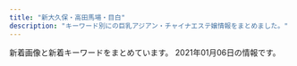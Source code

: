 ```yaml
---
title: "新大久保・高田馬場・目白"
description: "キーワード別にの巨乳アジアン・チャイナエステ嬢情報をまとめました。"
---
```


新着画像と新着キーワードをまとめています。
2021年01月06日の情報です。

<DmmAffiliateIns />
<KeywordTable
  shops={
    [
    {
        "name": "\u7652\u3057\u306e\u51fa\u4f1a\u3044",
        "img_links": [
            "http://p-aroma.work/images/news.jpg",
            "http://p-aroma.work/images/s1.png",
            "http://p-aroma.work/img/mayu1.png",
            "http://p-aroma.work/images/int2.png",
            "http://p-aroma.work/images/6.jpg",
            "http://p-aroma.work/images/interior_t.png",
            "http://p-aroma.work/staff/kasumi.jpg",
            "http://p-aroma.work/images/sys.png",
            "http://p-aroma.work/staff/mirai.jpg",
            "http://p-aroma.work/images/staff_t.png",
            "http://p-aroma.work/img/rina1.png",
            "http://p-aroma.work/staff/mayu.jpg",
            "http://p-aroma.work/images/mobile.jpg",
            "http://p-aroma.work/images/head.jpg",
            "http://p-aroma.work/images/s2.jpg",
            "http://p-aroma.work/staff/ayaka.jpg",
            "http://p-aroma.work/staff/rina.jpg",
            "http://p-aroma.work/img/ayaka1.png",
            "http://p-aroma.work/images/1.jpg",
            "http://p-aroma.work/images/3.jpg",
            "http://p-aroma.work/images/4.jpg",
            "http://p-aroma.work/img/mirai1.png",
            "http://p-aroma.work/images/int1.png",
            "http://p-aroma.work/images/tel.jpg",
            "http://p-aroma.work/images/s1.jpg",
            "http://p-aroma.work/img/kasumi1.png",
            "http://p-aroma.work/images/2.jpg"
        ],
        "station": "JR\u5927\u4e45\u4fdd\u99c5\u5317\u53e3",
        "keywords": {},
        "url": "http://p-aroma.work/"
    },
    {
        "name": "RAN\uff5e\u30e9\u30f3\uff5e",
        "keywords": {},
        "img_links": [
            "http://esthe.top/images/staff_images/staff_07b.jpg",
            "http://esthe.top/images/demo/slider/tooltips/slide2.png",
            "http://esthe.top/images/staff_images/staff_07a.jpg",
            "http://esthe.top/images/acs_ima/access-03.jpg",
            "http://esthe.top/images/room_images/gallery-04.jpg",
            "http://esthe.top/images/acs_ima/access-01.jpg",
            "http://esthe.top/images/an_1_04.jpg",
            "http://esthe.top/images/staff_images/staff_09b.jpg",
            "http://esthe.top/images/an_1_07.jpg",
            "http://esthe.top/images/an_2_06.jpg",
            "http://esthe.top/images/demo/slider/images/slide4.png",
            "http://esthe.top/images/room_images/gallery-06.jpg",
            "http://esthe.top/images/acs_ima/access-02.jpg",
            "http://esthe.top/images/QRcode.jpg",
            "http://esthe.top/images/an_1_02.jpg",
            "http://esthe.top/images/an_2_03.jpg",
            "http://esthe.top/images/an_2_04.jpg",
            "http://esthe.top/images/demo/slider/images/slide2.png",
            "http://esthe.top/images/an_2_02.jpg",
            "http://esthe.top/images/demo/slider/images/slide5.png",
            "http://esthe.top/images/room_images/gallery-01.jpg",
            "http://esthe.top/images/room_images/gallery-03.jpg",
            "http://esthe.top/images/staff_images/staff_010b.jpg",
            "http://esthe.top/images/staff_images/staff_09a.jpg",
            "http://esthe.top/images/staff_images/staff_01a.jpg",
            "http://esthe.top/images/room_images/gallery-05.jpg",
            "http://esthe.top/images/staff_images/staff_010a.jpg",
            "http://esthe.top/images/an_2_05.jpg",
            "http://esthe.top/images/an_2_07.jpg",
            "http://esthe.top/images/room_images/index-02.jpg",
            "http://esthe.top/images/an_1_06.jpg",
            "http://esthe.top/images/Bottom_01.jpg",
            "http://esthe.top/images/an_1_05.jpg",
            "http://esthe.top/images/staff_images/staff_01b.jpg",
            "http://esthe.top/images/room_images/index-01.jpg",
            "http://esthe.top/images/demo/slider/tooltips/slide1.png",
            "http://esthe.top/images/staff_images/staff_04b.jpg",
            "http://esthe.top/images/Bottom_02.jpg",
            "http://esthe.top/images/demo/slider/images/slide3.png",
            "http://esthe.top/images/room_images/gallery-02.jpg",
            "http://esthe.top/images/demo/slider/images/slide1.png",
            "http://esthe.top/images/an_1_03.jpg",
            "http://esthe.top/images/acs_ima/access-04.jpg",
            "http://esthe.top/images/staff_images/staff_04a.jpg",
            "http://esthe.top/images/demo/slider/tooltips/slide5.png",
            "http://esthe.top/images/demo/slider/tooltips/slide3.png",
            "http://esthe.top/images/demo/slider/tooltips/slide4.png"
        ],
        "url": "http://esthe.top/",
        "station": "JR\u9ad8\u7530\u99ac\u5834\u99c5\u6771\u53e3"
    },
    {
        "station": "JR\u65b0\u5927\u4e45\u4fdd\u99c5",
        "name": "\u7f8e\u82b1\u9999",
        "img_links": [
            "https://relax501.webnode.jp/_files/200000080-8e8bb8e8bd/200/yuki-8.jpg",
            "https://relax501.webnode.jp/_files/200000063-6c3f06c3f2/200/top-34.jpg",
            "https://relax501.webnode.jp/_files/200000081-8d1f18d1f3/yuu.jpg",
            "https://relax501.webnode.jp/_files/200000019-1f1a31f1a5/200/33.jpg",
            "https://relax501.webnode.jp/_files/200000068-1dc6f1dc72/r2.jpg",
            "https://relax501.webnode.jp/_files/200000088-2c2d72c2da/200/rogo.jpg",
            "https://relax501.webnode.jp/_files/200000078-d0097d0099/madoka-0.jpg",
            "https://relax501.webnode.jp/_files/200000078-d0097d0099/200/madoka-0.jpg",
            "https://relax501.webnode.jp/_files/200000067-9be369be38/r1.jpg",
            "https://relax501.webnode.jp/_files/200000068-1dc6f1dc72/200/r2.jpg",
            "https://relax501.webnode.jp/_files/200000065-1b9391b93c/200/2_22.jpg",
            "https://relax501.webnode.jp/_files/200000067-9be369be38/200/r1.jpg",
            "https://relax501.webnode.jp/_files/200000080-8e8bb8e8bd/yuki-8.jpg",
            "https://relax501.webnode.jp/_files/200000077-64e7364e77/200/anna-2.jpg",
            "https://relax501.webnode.jp/_files/200000081-8d1f18d1f3/200/yuu.jpg",
            "https://relax501.webnode.jp/_files/200000063-6c3f06c3f2/top-34.jpg",
            "https://relax501.webnode.jp/_files/200000065-1b9391b93c/2_22.jpg",
            "https://relax501.webnode.jp/_files/200000077-64e7364e77/anna-2.jpg"
        ],
        "url": "https://relax501.webnode.jp/",
        "keywords": {}
    },
    {
        "url": "http://www.china-es.info/",
        "keywords": {},
        "img_links": [
            "http://www.china-es.info/images/int2.jpg",
            "http://www.china-es.info/images/menu/top.jpg",
            "http://www.china-es.info/images/head.jpg",
            "http://www.china-es.info/images/int3.jpg",
            "http://www.china-es.info/img/ringo1.jpg",
            "http://www.china-es.info/images/sys1.jpg",
            "http://www.china-es.info/images/sys2.jpg",
            "http://www.china-es.info/img/hibiki1.jpg",
            "http://www.china-es.info/images/menu/interior.jpg",
            "http://www.china-es.info/images/news.jpg",
            "http://www.china-es.info/images/sys3.jpg",
            "http://www.china-es.info/images/int4.jpg",
            "http://www.china-es.info/img/nana1.jpg",
            "http://www.china-es.info/images/interior_t.jpg",
            "http://www.china-es.info/images/int1.jpg",
            "http://www.china-es.info/images/menu/staff.jpg",
            "http://www.china-es.info/images/top.jpg",
            "http://www.china-es.info/images/rec2.jpg",
            "http://www.china-es.info/images/staff_t.jpg",
            "http://www.china-es.info/images/rec1.jpg",
            "http://www.china-es.info/images/mobile.jpg",
            "http://www.china-es.info/img/nana2.jpg"
        ],
        "station": "JR\u9ad8\u7530\u99ac\u5834\u99c5\u65e9\u7a32\u7530\u53e3",
        "name": "Honey At Home \u30cf\u30cb\u30fc\u30a2\u30c3\u30c8\u30db\u30fc\u30e0"
    },
    {
        "keywords": {},
        "img_links": [
            "http://www.kity.work/images/s1.png",
            "http://www.kity.work/images/2.jpg",
            "http://www.kity.work/images/staff_t.jpg",
            "http://www.kity.work/img/yuka2.jpg",
            "http://www.kity.work/img/yuka1.jpg",
            "http://www.kity.work/staff/sara.jpg",
            "http://www.kity.work/images/4.jpg",
            "http://www.kity.work/images/news.jpg",
            "http://www.kity.work/img/minami1.jpg",
            "http://www.kity.work/images/tg.jpg",
            "http://www.kity.work/img/aoi1.jpg",
            "http://www.kity.work/images/interior_t.jpg",
            "http://www.kity.work/images/head.jpg",
            "http://www.kity.work/images/5.jpg",
            "http://www.kity.work/staff/minami.jpg",
            "http://www.kity.work/img/an1.jpg",
            "http://www.kity.work/images/s1.jpg",
            "http://www.kity.work/images/3.jpg",
            "http://www.kity.work/images/ac2.jpg",
            "http://www.kity.work/staff/aoi.jpg",
            "http://www.kity.work/images/1.jpg",
            "http://www.kity.work/img/sara1.jpg",
            "http://www.kity.work/staff/an.jpg",
            "http://www.kity.work/img/an2.jpg",
            "http://www.kity.work/images/int2.jpg",
            "http://www.kity.work/staff/yuka.jpg",
            "http://www.kity.work/images/up.jpg",
            "http://www.kity.work/images/s2.jpg",
            "http://www.kity.work/images/tel.jpg",
            "http://www.kity.work/img/minami2.jpg",
            "http://www.kity.work/images/int1.jpg",
            "http://www.kity.work/img/aoi2.jpg",
            "http://www.kity.work/img/sara2.jpg",
            "http://www.kity.work/images/sys.jpg"
        ],
        "url": "http://www.kity.work/",
        "station": "JR\u9ad8\u7530\u99ac\u5834\u99c5\u65e9\u7a32\u7530\u53e3",
        "name": "\u98a8\u96c5\u5802 \uff5e\u3075\u3046\u304c\u3069\u3046\uff5e"
    },
    {
        "img_links": [
            "http://familiar.ests.jp/images/s_staff.png",
            "http://familiar.ests.jp/images/s_link.png",
            "http://familiar.ests.jp/images/news.png",
            "http://familiar.ests.jp/images/mobile.jpg",
            "http://familiar.ests.jp/photos/sites/33/2019/09/2019092718554568.jpg",
            "http://familiar.ests.jp/images/staff_bj4s.png",
            "http://familiar.ests.jp/images/staff_bj1s.png",
            "http://familiar.ests.jp/images/info.png",
            "http://familiar.ests.jp/images/bian.jpg",
            "http://familiar.ests.jp/images/service.jpg",
            "http://familiar.ests.jp/images/nei_bj1.png",
            "http://familiar.ests.jp/images/acc.png",
            "http://familiar.ests.jp/photos/sites/33/2019/07/2019073009094778.jpg",
            "http://familiar.ests.jp/images/s_service.png",
            "http://familiar.ests.jp/photos/sites/33/2020/10/2020101409554799.jpg",
            "http://familiar.ests.jp/photos/sites/33/2019/09/2019092318545965.jpg",
            "http://familiar.ests.jp/photos/sites/33/2020/10/2020101901153954.jpg",
            "http://familiar.ests.jp/images/top.jpg",
            "http://familiar.ests.jp/photos/sites/33/2019/09/2019092718570723.jpg"
        ],
        "url": "http://familiar.ests.jp/",
        "station": "JR\u9ad8\u7530\u99ac\u5834\u99c5\u65e9\u7a32\u7530\u53e3",
        "keywords": {
            "C": 18,
            "83": 3,
            "86": 3
        },
        "name": "\u99ac\u5834one"
    },
    {
        "station": "JR\u5927\u4e45\u4fdd\u99c5\u5317\u53e3",
        "keywords": {
            "D": 30,
            "86": 12,
            "87": 6,
            "85": 12
        },
        "name": "\u30ab\u30d5\u30a7\u306e\u5bb6",
        "img_links": [
            "http://gogonoheya.ies.fun/images/room4.jpg",
            "http://gogonoheya.ies.fun/photos/sites/66/2020/09/2020091615070327.jpg",
            "http://gogonoheya.ies.fun/images/room2.jpg",
            "http://gogonoheya.ies.fun/images/end.png",
            "http://gogonoheya.ies.fun/images/top.jpg",
            "http://gogonoheya.ies.fun/photos/sites/66/2020/07/2020072317323579.jpg",
            "http://gogonoheya.ies.fun/images/mobile.jpg",
            "http://gogonoheya.ies.fun/images/room1.jpg",
            "http://gogonoheya.ies.fun/photos/sites/66/2020/12/2020121410194024.jpg",
            "http://gogonoheya.ies.fun/images/staff.jpg",
            "http://gogonoheya.ies.fun/photos/sites/66/2020/08/2020080313461364.jpg",
            "http://gogonoheya.ies.fun/images/link.jpg",
            "http://gogonoheya.ies.fun/images/room3.jpg",
            "http://gogonoheya.ies.fun/photos/sites/66/2020/12/2020121514115288.jpg",
            "http://gogonoheya.ies.fun/photos/sites/66/2020/07/2020072317322797.jpg"
        ],
        "url": "http://gogonoheya.ies.fun/"
    },
    {
        "url": "https://angel.abnavi.info/",
        "keywords": {
            "C": 14,
            "D": 5,
            "87": 1,
            "86": 4,
            "85": 1
        },
        "name": "Angel",
        "img_links": [
            "https://angel.abnavi.info/images/nbj3.jpg",
            "https://angel.abnavi.info/photos/sites/7/2020/10/2020101305350920.jpg",
            "https://angel.abnavi.info/images/news_bj3.jpg",
            "https://angel.abnavi.info/photos/sites/7/2020/11/2020110606371089.jpg",
            "https://angel.abnavi.info/photos/sites/7/2020/09/2020092301333424.jpg",
            "https://angel.abnavi.info/photos/sites/7/2020/07/2020073006120917.jpg",
            "https://angel.abnavi.info/images/room2.jpg",
            "https://angel.abnavi.info/images/room3.jpg",
            "https://angel.abnavi.info/images/room4.jpg",
            "https://angel.abnavi.info/photos/sites/7/2020/07/2020073005202048.jpg",
            "https://angel.abnavi.info/photos/sites/7/2020/07/2020073005201940.jpg",
            "https://angel.abnavi.info/images/s_news.png",
            "https://angel.abnavi.info/images/top.jpg",
            "https://angel.abnavi.info/images/nbj1.jpg",
            "https://angel.abnavi.info/images/s_staff.jpg",
            "https://angel.abnavi.info/images/room1.jpg",
            "https://angel.abnavi.info/images/end.png"
        ],
        "station": "JR\u9ad8\u7530\u99ac\u5834\u99c5"
    },
    {
        "img_links": [
            "http://www.enchuen.com/images/h2_contact.png",
            "http://www.enchuen.com/images/interior01.jpg",
            "http://www.enchuen.com/images/top_slider4.jpg",
            "http://www.enchuen.com/images/h2_alliancegide2.png",
            "http://www.enchuen.com/images/img_slider02.png",
            "http://www.enchuen.com/images/img_slider03.png",
            "http://www.enchuen.com/images/tel_header.png",
            "http://www.enchuen.com/images/interior03.jpg",
            "http://www.enchuen.com/images/pickmessage01.png",
            "http://www.enchuen.com/images/h2_information.png",
            "http://www.enchuen.com/images/pagetop.png",
            "http://www.enchuen.com/images/btn_gnavi06_no.png",
            "http://www.enchuen.com/images/img_service06.png",
            "http://www.enchuen.com/images/mess_footer.png",
            "http://www.enchuen.com/images/therapist_yona.jpg",
            "http://www.enchuen.com/images/tw_footer.png",
            "http://www.enchuen.com/images/a_qa.png",
            "http://www.enchuen.com/images/img_comimgsoon.jpg",
            "http://www.enchuen.com/images/h2_link01.png",
            "http://www.enchuen.com/images/top_slider5.jpg",
            "http://www.enchuen.com/images/therapist_kaori_s.jpg",
            "http://www.enchuen.com/images/h2_twitter.png",
            "http://www.enchuen.com/images/q_qa.png",
            "http://www.enchuen.com/images/ban-tel.png",
            "http://www.enchuen.com/images/h2_instagam.png",
            "http://www.enchuen.com/images/therapist_noa.jpg",
            "http://www.enchuen.com/images/btn_gnavi05_no.png",
            "http://www.enchuen.com/images/h2_alltherapist.png",
            "http://www.enchuen.com/images/btn_gnavi02_no.png",
            "http://www.enchuen.com/images/img_service03.png",
            "http://www.enchuen.com/images/img_service01.png",
            "http://www.enchuen.com/images/h2_linkban.png",
            "http://www.enchuen.com/images/top_slider3.jpg",
            "http://www.enchuen.com/images/img_service05.png",
            "http://www.enchuen.com/images/tw_header.png",
            "http://www.enchuen.com/images/top_slider1.jpg",
            "http://www.enchuen.com/images/interior02.jpg",
            "http://www.enchuen.com/images/interior03_s.jpg",
            "http://www.enchuen.com/images/h2_qa.png",
            "http://www.enchuen.com/images/interior02_s.jpg",
            "http://www.enchuen.com/images/h2_alliancegide.png",
            "http://www.enchuen.com/images/img_service04.png",
            "http://www.enchuen.com/images/img_aromaoil.png",
            "http://www.enchuen.com/images/mail_header.png",
            "http://www.enchuen.com/images/img_service02.png",
            "http://www.enchuen.com/images/interior04.jpg",
            "http://www.enchuen.com/images/therapist_yona_s.jpg",
            "http://www.enchuen.com/images/interior04_s.jpg",
            "http://www.enchuen.com/images/ins_header.png",
            "http://www.enchuen.com/images/therapist_kaori.jpg",
            "http://www.enchuen.com/images/top_slider2.jpg",
            "http://www.enchuen.com/images/btn_gnavi01_no.png",
            "http://www.enchuen.com/images/therapist_noa_s.jpg",
            "http://www.enchuen.com/images/ins_footer.png",
            "http://www.enchuen.com/images/img_service07.png",
            "http://www.enchuen.com/images/btn_gnavi03_no.png",
            "http://www.enchuen.com/images/icon_eng.png",
            "http://www.enchuen.com/images/icon_chi.png",
            "http://www.enchuen.com/images/interior01_s.jpg",
            "http://www.enchuen.com/images/btn_gnavi04_no.png",
            "http://www.enchuen.com/images/top_slider6.jpg",
            "http://www.enchuen.com/images/img_slider01.png",
            "http://www.enchuen.com/images/h2_servicecontents.png"
        ],
        "station": "JR\u65b0\u5927\u4e45\u4fdd\u99c5",
        "keywords": {
            "C": 4
        },
        "name": "\u7e01\u4e2d\u7e01\uff5e\u3048\u3093\u3061\u3085\u3046\u3048\u3093\uff5e",
        "url": "http://www.enchuen.com/"
    },
    {
        "station": "JR\u5927\u4e45\u4fdd\u99c5\u5317\u53e3",
        "img_links": [
            "http://aes-salon.com/scdl/staff/10441mb.jpg",
            "http://aes-salon.com/scdl/staff/10351.jpg",
            "http://aes-salon.com/scdl/staff/10412.jpg",
            "http://aes-salon.com/scdl/staff/10641.jpg",
            "http://aes-salon.com/img/access/road4.jpg",
            "http://aes-salon.com/scdl/staff/10092.jpg",
            "http://aes-salon.com/scdl/staff/10121.jpg",
            "http://aes-salon.com/scdl/staff/10501mb.jpg",
            "http://aes-salon.com/scdl/staff/10591mb.jpg",
            "http://aes-salon.com/scdl/staff/10592.jpg",
            "http://aes-salon.com/scdl/staff/10091mb.jpg",
            "http://aes-salon.com/scdl/staff/10441.jpg",
            "http://aes-salon.com/scdl/staff/10501.jpg",
            "http://aes-salon.com/scdl/staff/10471mb.jpg",
            "http://aes-salon.com/scdl/staff/10631mb.jpg",
            "http://aes-salon.com/scdl/staff/10091.jpg",
            "http://aes-salon.com/scdl/staff/10661.jpg",
            "http://aes-salon.com/scdl/staff/10081.jpg",
            "http://aes-salon.com/img/system/campaign.jpg",
            "http://aes-salon.com/scdl/staff/10571.jpg",
            "http://aes-salon.com/img/access/roaddm.png",
            "http://aes-salon.com/scdl/staff/10122.jpg",
            "http://aes-salon.com/pic/top1.jpg",
            "http://aes-salon.com/scdl/staff/10651.jpg",
            "http://aes-salon.com/img/access/road1.jpg",
            "http://aes-salon.com/scdl/staff/10602.jpg",
            "http://aes-salon.com/scdl/staff/10591.jpg",
            "http://aes-salon.com/scdl/staff/10571mb.jpg",
            "http://aes-salon.com/scdl/staff/10461.jpg",
            "http://aes-salon.com/scdl/staff/10601.jpg",
            "http://aes-salon.com/scdl/staff/10081mb.jpg",
            "http://aes-salon.com/scdl/staff/10462.jpg",
            "http://aes-salon.com/i/files/homeimg.jpg",
            "http://aes-salon.com/scdl/staff/10671.jpg",
            "http://aes-salon.com/img/ttl_mobile.jpg",
            "http://aes-salon.com/img/ttl_attbnr.jpg",
            "http://aes-salon.com/img/access/road3.jpg",
            "http://aes-salon.com/scdl/staff/10351mb.jpg",
            "http://aes-salon.com/scdl/staff/10651mb.jpg",
            "http://aes-salon.com/img/access/road2.jpg",
            "http://aes-salon.com/scdl/staff/10562.jpg",
            "http://aes-salon.com/scdl/staff/10291.jpg",
            "http://aes-salon.com/scdl/staff/10641mb.jpg",
            "http://aes-salon.com/scdl/staff/10561.jpg",
            "http://aes-salon.com/scdl/staff/10661mb.jpg",
            "http://aes-salon.com/pic/top2.jpg",
            "http://aes-salon.com/scdl/staff/10252.jpg",
            "http://aes-salon.com/scdl/staff/10461mb.jpg",
            "http://aes-salon.com/scdl/staff/10292.jpg",
            "http://aes-salon.com/scdl/staff/10502.jpg",
            "http://aes-salon.com/scdl/staff/10472.jpg",
            "http://aes-salon.com/scdl/staff/10631.jpg",
            "http://aes-salon.com/img/ttl_staff.png",
            "http://aes-salon.com/scdl/staff/10341.jpg",
            "http://aes-salon.com/scdl/staff/10251mb.jpg",
            "http://aes-salon.com/pic/head.jpg",
            "http://aes-salon.com/scdl/staff/10671mb.jpg",
            "http://aes-salon.com/scdl/staff/10411mb.jpg",
            "http://aes-salon.com/img/ttl_sister.png",
            "http://aes-salon.com/scdl/staff/10601mb.jpg",
            "http://aes-salon.com/scdl/staff/10251.jpg",
            "http://aes-salon.com/scdl/staff/10511.jpg",
            "http://aes-salon.com/img/ttl_att.png",
            "http://aes-salon.com/scdl/staff/10621.jpg",
            "http://aes-salon.com/scdl/staff/10563.jpg",
            "http://aes-salon.com/scdl/staff/10511mb.jpg",
            "http://aes-salon.com/scdl/staff/10621mb.jpg",
            "http://aes-salon.com/scdl/staff/10082.jpg",
            "http://aes-salon.com/scdl/staff/10561mb.jpg",
            "http://aes-salon.com/img/ttl_nouka.jpg",
            "http://aes-salon.com/scdl/staff/10121mb.jpg",
            "http://aes-salon.com/scdl/staff/10342.jpg",
            "http://aes-salon.com/scdl/staff/10411.jpg",
            "http://aes-salon.com/img/ttl_bekan.jpg",
            "http://aes-salon.com/scdl/staff/10341mb.jpg",
            "http://aes-salon.com/scdl/staff/10471.jpg",
            "http://aes-salon.com/scdl/staff/10291mb.jpg",
            "http://aes-salon.com/scdl/staff/10083.jpg"
        ],
        "name": "Lovely Heart",
        "keywords": {
            "C": 34
        },
        "url": "http://aes-salon.com/"
    },
    {
        "keywords": {
            "C": 20,
            "E": 1
        },
        "station": "JR\u5927\u4e45\u4fdd\u99c5\u5317\u53e3",
        "name": "COCORO",
        "img_links": [
            "https://www.cocoro556.in/img/material/p2_t2_subt4.png",
            "https://www.cocoro556.in/img/girl/thumb/smain1543ab2e0ee9f9fde8103e9fe80e33b07761.jpg",
            "https://www.cocoro556.in/img/material/gm2_rollover.png",
            "https://www.cocoro556.in/img/girl/thumb/smain1423ae12bc52cc115b3190fbe6a84a8ffa74.jpg",
            "https://www.cocoro556.in/img/material/p2_t2_subt5.png",
            "https://www.cocoro556.in/img/material/top_t3_imgrev1.jpg",
            "https://www.cocoro556.in/img/material/p6_t3_subt1.png",
            "https://www.cocoro556.in/img/whatnew/cocoro2021.png",
            "https://www.cocoro556.in/img/material/gm2_rollout.png",
            "https://www.cocoro556.in/img/girl/thumb/smain1541a1f8e548a2959236fdd0e7abcde80ac7.jpg",
            "https://www.cocoro556.in/img/girl/main/smain126142f85375ac3eb532582567360874d2d6.jpg",
            "https://www.cocoro556.in/img/material/top_t3_subt1.png",
            "https://www.cocoro556.in/img/girl/thumb/smain1442346e3df3ff1cef1386c89c6ba9e9f72e.jpg",
            "https://www.cocoro556.in/img/girl/list/slist16322954962968a79edd4eae79b844b9988.jpg",
            "https://www.cocoro556.in/img/material/p3_1_t1.png",
            "https://www.cocoro556.in/img/material/pageheaderimg4.jpg",
            "https://www.cocoro556.in/img/material/photost4rev1.png",
            "https://www.cocoro556.in/img/material/mobilesite.png",
            "https://www.cocoro556.in/img/material/top_t4.png",
            "https://www.cocoro556.in/img/material/pageheaderimg1.jpg",
            "https://www.cocoro556.in/img/girl/main/smain163122954962968a79edd4eae79b844b9988.jpg",
            "https://www.cocoro556.in/img/material/photost6.png",
            "https://www.cocoro556.in/img/girl/thumb/smain155128648a02b629a70c40bc424b9302c3e1.jpg",
            "https://www.cocoro556.in/img/camp/camp20200426sub.jpg",
            "https://www.cocoro556.in/img/material/gm3_rollover.png",
            "https://www.cocoro556.in/img/material/p2_t2_subt1.png",
            "https://www.cocoro556.in/img/girl/main/smain1461f806d031a1244ccfaa8b4d307f6ef6d7.jpg",
            "https://www.cocoro556.in/img/material/p2_t2_subt3.png",
            "https://www.cocoro556.in/img/material/p2_t2.png",
            "https://www.cocoro556.in/img/material/p5_t1.png",
            "https://www.cocoro556.in/img/material/accminimgrev1.jpg",
            "https://www.cocoro556.in/img/material/p6_t2_subt1.png",
            "https://www.cocoro556.in/img/girl/thumb/smain126142f85375ac3eb532582567360874d2d6.jpg",
            "https://www.cocoro556.in/img/material/gm4_rollout.png",
            "https://www.cocoro556.in/img/material/p2_t2_sub_m1_3.png",
            "https://www.cocoro556.in/img/material/leftinfo.png",
            "https://www.cocoro556.in/img/girl/list/slist149773ceed1a7cd35919e9c6866285fb943.jpg",
            "https://www.cocoro556.in/img/material/photost5.png",
            "https://www.cocoro556.in/img/material/p2_t2_subt4_m1.png",
            "https://www.cocoro556.in/img/girl/thumb/smain1441346e3df3ff1cef1386c89c6ba9e9f72e.jpg",
            "https://www.cocoro556.in/img/material/pageheaderimg3.jpg",
            "https://www.cocoro556.in/img/girl/thumb/smain1461f806d031a1244ccfaa8b4d307f6ef6d7.jpg",
            "https://www.cocoro556.in/img/material/p3_t1.png",
            "https://www.cocoro556.in/img/girl/main/smain1491773ceed1a7cd35919e9c6866285fb943.jpg",
            "https://www.cocoro556.in/img/girl/thumb/smain155228648a02b629a70c40bc424b9302c3e1.jpg",
            "https://www.cocoro556.in/img/material/age_rollout.png",
            "https://www.cocoro556.in/img/girl/thumb/smain1443346e3df3ff1cef1386c89c6ba9e9f72e.jpg",
            "https://www.cocoro556.in/img/material/gm6_rollout.png",
            "https://www.cocoro556.in/img/girl/thumb/smain1422b75436b0012f83588e08b8d8eb48c8c2.jpg",
            "https://www.cocoro556.in/img/girl/thumb/smain1421b75436b0012f83588e08b8d8eb48c8c2.jpg",
            "https://www.cocoro556.in/img/material/p2_t2_subt5_m2.png",
            "https://www.cocoro556.in/img/girl/thumb/smain1493773ceed1a7cd35919e9c6866285fb943.jpg",
            "https://www.cocoro556.in/img/material/ftel.png",
            "https://www.cocoro556.in/img/girl/list/slist146f806d031a1244ccfaa8b4d307f6ef6d7.jpg",
            "https://www.cocoro556.in/img/material/p2_t2_subt2.png",
            "https://www.cocoro556.in/img/material/p6_t1.png",
            "https://www.cocoro556.in/img/material/photost2rev1.png",
            "https://www.cocoro556.in/img/girl/list/slist154a1f8e548a2959236fdd0e7abcde80ac7.jpg",
            "https://www.cocoro556.in/img/material/pd_st2.png",
            "https://www.cocoro556.in/img/material/p6_t2.png",
            "https://www.cocoro556.in/img/girl/list/slist12642f85375ac3eb532582567360874d2d6.jpg",
            "https://www.cocoro556.in/img/girl/thumb/smain1491773ceed1a7cd35919e9c6866285fb943.jpg",
            "https://www.cocoro556.in/img/girl/thumb/smain1542a1f8e548a2959236fdd0e7abcde80ac7.jpg",
            "https://www.cocoro556.in/img/material/top_t3.png",
            "https://www.cocoro556.in/img/material/p6_t3.png",
            "https://www.cocoro556.in/img/material/photost3rev1.png",
            "https://www.cocoro556.in/img/girl/thumb/smain126242f85375ac3eb532582567360874d2d6.jpg",
            "https://www.cocoro556.in/img/girl/thumb/smain14922dea5bdda380e76839c012ab24bd9f82.jpg",
            "https://www.cocoro556.in/img/material/gm5_rollover.png",
            "https://www.cocoro556.in/img/girl/main/smain1421b75436b0012f83588e08b8d8eb48c8c2.jpg",
            "https://www.cocoro556.in/img/girl/main/smain155128648a02b629a70c40bc424b9302c3e1.jpg",
            "https://www.cocoro556.in/img/material/gm1_rollover.png",
            "https://www.cocoro556.in/img/material/photost1.png",
            "https://www.cocoro556.in/img/girl/list/slist142b75436b0012f83588e08b8d8eb48c8c2.jpg",
            "https://www.cocoro556.in/img/material/pd_number.png",
            "https://www.cocoro556.in/img/girl/main/smain1441346e3df3ff1cef1386c89c6ba9e9f72e.jpg",
            "https://www.cocoro556.in/img/camp/camp20210101.jpg",
            "https://www.cocoro556.in/img/girl/thumb/smain14634879628e490d1ecf1cd7a9d727569f95.jpg",
            "https://www.cocoro556.in/img/material/pd_st1.png",
            "https://www.cocoro556.in/img/material/p2_t2_subt5_m1.png",
            "https://www.cocoro556.in/img/girl/thumb/smain126332fd72809eba38056753c1720b05d8d5.jpg",
            "https://www.cocoro556.in/img/material/p2_t2_sub_m1_2.png",
            "https://www.cocoro556.in/img/material/top_t1.png",
            "https://www.cocoro556.in/img/girl/main/smain1541a1f8e548a2959236fdd0e7abcde80ac7.jpg",
            "https://www.cocoro556.in/img/material/top_t2.png",
            "https://www.cocoro556.in/img/material/pageheaderimg2.jpg",
            "https://www.cocoro556.in/img/material/gm6_rollover.png",
            "https://www.cocoro556.in/img/girl/list/slist144346e3df3ff1cef1386c89c6ba9e9f72e.jpg",
            "https://www.cocoro556.in/img/material/pd_st3.png",
            "https://www.cocoro556.in/img/material/photost7.png",
            "https://www.cocoro556.in/img/girl/thumb/smain1462f806d031a1244ccfaa8b4d307f6ef6d7.jpg",
            "https://www.cocoro556.in/img/girl/list/slist15565c84cfd25159bbfcf85c63899ef5f53.jpg",
            "https://www.cocoro556.in/img/material/gm3_rollout.png",
            "https://www.cocoro556.in/img/material/gm1_rollout.png",
            "https://www.cocoro556.in/img/girl/thumb/smain163122954962968a79edd4eae79b844b9988.jpg",
            "https://www.cocoro556.in/img/material/gm5_rollout.png",
            "https://www.cocoro556.in/img/material/p2_t2_sub_m1_1.png"
        ],
        "url": "https://www.cocoro556.in/"
    },
    {
        "name": "\u6625\u306e\u5922",
        "keywords": {},
        "img_links": [
            "http://www.harunoyume.com/images/covergirl.jpg",
            "http://www.harunoyume.com/images/service-image.jpg",
            "http://www.harunoyume.com/images/discount.jpg",
            "http://www.harunoyume.com/images/campaign.jpg"
        ],
        "station": "JR\u65b0\u5927\u4e45\u4fdd\u99c5",
        "url": "http://www.harunoyume.com/"
    },
    {
        "keywords": {},
        "name": "\u6c34\u8272-\u30df\u30ba\u30a4\u30ed-",
        "station": "JR\u5927\u4e45\u4fdd\u99c5\u5317\u53e3",
        "url": "http://kobo.mssg.jp/",
        "img_links": [
            "http://kobo.mssg.jp/images/top1.jpg",
            "http://kobo.mssg.jp/images/s_info.png",
            "http://kobo.mssg.jp/images/staff_10a.jpg",
            "http://kobo.mssg.jp/images/staff_5.jpg",
            "http://kobo.mssg.jp/layer/images/top.jpg",
            "http://kobo.mssg.jp/images/staff_8.jpg",
            "http://kobo.mssg.jp/images/info.png",
            "http://kobo.mssg.jp/images/staff_9a.jpg",
            "http://kobo.mssg.jp/layer/images/top/top_01.jpg",
            "http://kobo.mssg.jp/images/wenzi-staff.png",
            "http://kobo.mssg.jp/layer/images/top/top_04.jpg",
            "http://kobo.mssg.jp/layer/images/top/top_08.png",
            "http://kobo.mssg.jp/images/staff_8a.jpg",
            "http://kobo.mssg.jp/images/staff_4.jpg",
            "http://kobo.mssg.jp/images/1.jpg",
            "http://kobo.mssg.jp/images/staff_9b.jpg",
            "http://kobo.mssg.jp/images/staff_2a.jpg",
            "http://kobo.mssg.jp/layer/images/top/top_05.jpg",
            "http://kobo.mssg.jp/images/staff_bj4.png",
            "http://kobo.mssg.jp/images/staff_bj1.png",
            "http://kobo.mssg.jp/layer/images/top/top_06.jpg",
            "http://kobo.mssg.jp/images/top2.jpg",
            "http://kobo.mssg.jp/images/staff_2b.jpg",
            "http://kobo.mssg.jp/layer/images/top/top_03.jpg",
            "http://kobo.mssg.jp/layer/images/top/top_02.jpg"
        ]
    },
    {
        "img_links": [
            "http://milk.tyo.cm/images/tit_pick.png",
            "http://milk.tyo.cm/images/link_nav02.png",
            "http://milk.tyo.cm/images/room3_l.jpg",
            "http://milk.tyo.cm/images/link_nav01.png",
            "http://milk.tyo.cm/images/com_tel.png",
            "http://milk.tyo.cm/images/img_service04.jpg",
            "http://milk.tyo.cm/images/blog.jpg",
            "http://milk.tyo.cm/photos/sites/72/2020/12/2020121505155035.jpg",
            "http://milk.tyo.cm/images/sp_header.jpg",
            "http://milk.tyo.cm/images/tit_service.png",
            "http://milk.tyo.cm/images/link_nav05.png",
            "http://milk.tyo.cm/images/room2_l.jpg",
            "http://milk.tyo.cm/images/link_nav03.png",
            "http://milk.tyo.cm/photos/sites/72/2020/12/2020120807375347.jpg",
            "http://milk.tyo.cm/photos/sites/72/2020/11/202011100524008.jpg",
            "http://milk.tyo.cm/images/sp_tit_pick.png",
            "http://milk.tyo.cm/images/sp_nav01.png",
            "http://milk.tyo.cm/photos/sites/72/2020/06/2020061206444417.jpg",
            "http://milk.tyo.cm/images/sp_nav03.png",
            "http://milk.tyo.cm/images/link_nav04.png",
            "http://milk.tyo.cm/images/re.png",
            "http://milk.tyo.cm/images/room4_l.jpg",
            "http://milk.tyo.cm/images/tit_staff.png",
            "http://milk.tyo.cm/images/img_service01.jpg",
            "http://milk.tyo.cm/images/img_service03.jpg",
            "http://milk.tyo.cm/images/room1_l.jpg",
            "http://milk.tyo.cm/images/ico_headline.png",
            "http://milk.tyo.cm/images/bg_cont01.png",
            "http://milk.tyo.cm/images/img_service02.jpg",
            "http://milk.tyo.cm/images/sp_nav02.png",
            "http://milk.tyo.cm/images/bg_cont03.png",
            "http://milk.tyo.cm/images/top.png",
            "http://milk.tyo.cm/photos/sites/72/2020/06/2020061206443832.jpg"
        ],
        "url": "http://milk.tyo.cm/",
        "name": "\u30df\u30eb\u30af",
        "keywords": {
            "86": 10,
            "85": 10,
            "D": 20,
            "C": 11
        },
        "station": "JR\u5927\u4e45\u4fdd\u99c5\u5357\u53e3"
    },
    {
        "keywords": {
            "E": 4,
            "C": 41
        },
        "url": "https://est-hana.com/",
        "station": "JR\u5927\u4e45\u4fdd\u99c5\u5317\u53e3",
        "img_links": [
            "https://est-hana.com/img/material/accsess_picter2.jpg",
            "https://est-hana.com/img/material/staff_t1.png",
            "https://est-hana.com/img/girl/list/slist189e9ae2d8752cd8b9474ebd62df9909f9b.jpg",
            "http://est-hana.com/img/girl/pickup/pickup20181218104555.jpg",
            "https://est-hana.com/img/material/detailwaku.png",
            "https://est-hana.com/img/girl/list/slist187110f9d5212fd19d8b8410ec6bff294e6.jpg",
            "https://est-hana.com/img/girl/pickup/pickup20190528135649.jpg",
            "https://est-hana.com/img/girl/list/slist18449673a0eecbfdaab27d1a016ce6f4281.jpg",
            "http://est-hana.com/img/material/age.png",
            "https://est-hana.com/img/girl/list/slist193a69a1a063a3159e298d18b691542266d.jpg",
            "http://est-hana.com/img/material/top_t5.png",
            "http://est-hana.com/img/whatnew/20200401_mask.jpg",
            "https://est-hana.com/img/girl/main/smain1891e9ae2d8752cd8b9474ebd62df9909f9b.jpg",
            "https://est-hana.com/img/girl/main/s86_1.jpg",
            "http://est-hana.com/img/material/top_twitter.png",
            "https://est-hana.com/img/girl/thumb/s75_1.jpg",
            "https://est-hana.com/img/girl/list/s77_list.jpg",
            "https://est-hana.com/img/girl/main/smain1931e3a7504f14e2050f14cb6782d72bb46c.jpg",
            "https://est-hana.com/img/camp/camp20210101.png",
            "https://est-hana.com/img/girl/thumb/smain19725e2ed7efe2de621955e09d12295a13ee.jpg",
            "https://est-hana.com/img/girl/thumb/smain184149673a0eecbfdaab27d1a016ce6f4281.jpg",
            "https://est-hana.com/img/girl/list/slist199a8b144d9cbd006fc9dffdf23ad77de07.jpg",
            "https://est-hana.com/img/girl/thumb/s180_1.jpg",
            "https://est-hana.com/img/girl/list/s77_face.jpg",
            "https://est-hana.com/img/girl/list/slist8365230fc40840a020ba3ed47600db4b4a.jpg",
            "https://est-hana.com/img/girl/list/s75_face.jpg",
            "http://est-hana.com/img/girl/pickup/topgirl20140502225842.png",
            "http://est-hana.com/img/material/top_t3.png",
            "https://est-hana.com/img/whatnew/20200401_mask.jpg",
            "https://est-hana.com/img/girl/list/s173_face.jpg",
            "https://est-hana.com/img/material/sframe2014.png",
            "https://est-hana.com/img/girl/thumb/smain18725b09cd881b1f036f9f4970616c10b474.jpg",
            "http://est-hana.com/img/girl/pickup/topgirl20161016054301.png",
            "https://est-hana.com/img/material/d5.png",
            "https://est-hana.com/img/girl/list/sface193e3a7504f14e2050f14cb6782d72bb46c.jpg",
            "https://est-hana.com/img/material/sys_option.png",
            "https://est-hana.com/img/material/gm2_rollout.png",
            "https://est-hana.com/img/material/gm3_rollout.png",
            "https://est-hana.com/img/girl/thumb/s173_1.jpg",
            "https://est-hana.com/img/material/hosi5.png",
            "https://est-hana.com/img/material/line1.png",
            "http://est-hana.com/img/girl/pickup/pickup20191214162524.jpg",
            "http://est-hana.com/img/girl/pickup/pickup20180526173711.jpg",
            "https://est-hana.com/img/girl/pickup/topgirl20161016054301.png",
            "https://est-hana.com/img/girl/list/slist19753ce52e0264e81a8a42e5d3c84dd833e.jpg",
            "http://est-hana.com/img/girl/pickup/topgirl20190528141109.png",
            "https://est-hana.com/img/girl/thumb/smain1912da4fa2da2e801312734721e1a44d8e19.jpg",
            "http://est-hana.com/img/material/top_t2.png",
            "https://est-hana.com/img/girl/list/s139_list.jpg",
            "https://est-hana.com/img/girl/pickup/pickup20141227182613.jpeg",
            "https://est-hana.com/img/material/photorenew1.jpg",
            "https://est-hana.com/img/girl/thumb/smain1902e7f2a11706f93c08ab1eb76c57c0a501.jpg",
            "https://est-hana.com/img/girl/main/s180_1.jpg",
            "https://est-hana.com/img/girl/thumb/smain1913da4fa2da2e801312734721e1a44d8e19.jpg",
            "https://est-hana.com/img/material/age.png",
            "https://est-hana.com/img/material/top_t5.png",
            "https://est-hana.com/img/material/top_t3.png",
            "http://est-hana.com/img/material/gm4_rollout.png",
            "https://est-hana.com/img/girl/thumb/s86_1.jpg",
            "https://est-hana.com/img/girl/thumb/smain1891e9ae2d8752cd8b9474ebd62df9909f9b.jpg",
            "https://est-hana.com/img/material/gm4_rollout.png",
            "https://est-hana.com/img/material/sys_etc.png",
            "https://est-hana.com/img/girl/list/sface8365230fc40840a020ba3ed47600db4b4a.jpg",
            "https://est-hana.com/img/girl/list/sface187386757ea62d773ca58e2457fc23b8e13.jpg",
            "http://est-hana.com/img/material/gm6_rollout.png",
            "https://est-hana.com/img/girl/thumb/smain83165230fc40840a020ba3ed47600db4b4a.jpg",
            "https://est-hana.com/img/girl/thumb/smain1991a8b144d9cbd006fc9dffdf23ad77de07.jpg",
            "https://est-hana.com/img/girl/pickup/pickup20190118192257.jpg",
            "https://est-hana.com/img/girl/list/slist191ec56c0d5cc68365ea11e2e52a40272d8.jpg",
            "http://est-hana.com/img/girl/pickup/pickup20190227121102.jpg",
            "https://est-hana.com/img/girl/pickup/pickup20190227121102.jpg",
            "https://est-hana.com/img/whatnew/20200401min60.jpg",
            "https://est-hana.com/img/material/accsess_station.png",
            "https://est-hana.com/img/material/photorenew5.jpg",
            "https://est-hana.com/img/material/click_tel_btn.png",
            "http://est-hana.com/img/girl/pickup/topgirl20180908131653.png",
            "https://est-hana.com/img/girl/pickup/pickup20180830201105.jpg",
            "https://est-hana.com/img/girl/list/sface110404ef9fc79e2a0a04d64b621c22a0c77.jpg",
            "https://est-hana.com/img/material/sys_course3_rev1.png",
            "https://est-hana.com/img/girl/list/sface199a8b144d9cbd006fc9dffdf23ad77de07.jpg",
            "http://est-hana.com/img/material/topflashimg1.jpg",
            "https://est-hana.com/img/material/day.png",
            "https://est-hana.com/img/material/top_t2_img_rev2.jpg",
            "https://est-hana.com/img/girl/main/smain1991a8b144d9cbd006fc9dffdf23ad77de07.jpg",
            "https://est-hana.com/img/material/top_twitter.png",
            "https://est-hana.com/img/girl/list/s75_list.jpg",
            "https://est-hana.com/img/material/massap5.jpg",
            "https://est-hana.com/img/girl/list/s86_list.jpg",
            "https://est-hana.com/img/material/month.png",
            "https://est-hana.com/img/girl/pickup/pickup20191214162524.jpg",
            "https://est-hana.com/img/material/systme_t2.png",
            "http://est-hana.com/img/material/top_t4.png",
            "http://est-hana.com/img/girl/pickup/pickup20190118192153.jpg",
            "https://est-hana.com/img/girl/pickup/pickup20190121202926.jpg",
            "https://est-hana.com/img/girl/main/smain1911ec56c0d5cc68365ea11e2e52a40272d8.jpg",
            "https://est-hana.com/img/material/top_t6.png",
            "https://est-hana.com/img/material/massap3.jpg",
            "https://est-hana.com/img/girl/list/s139_face.jpg",
            "https://est-hana.com/img/girl/list/sface191ec56c0d5cc68365ea11e2e52a40272d8.jpg",
            "http://est-hana.com/img/girl/pickup/topgirl20140510202547.png",
            "http://est-hana.com/img/girl/pickup/pickup20190121202926.jpg",
            "http://est-hana.com/img/whatnew/20200401min60.jpg",
            "https://est-hana.com/img/girl/list/s88_list.jpg",
            "https://est-hana.com/img/girl/main/smain83165230fc40840a020ba3ed47600db4b4a.jpg",
            "https://est-hana.com/img/girl/thumb/smain1901e7f2a11706f93c08ab1eb76c57c0a501.jpg",
            "https://est-hana.com/img/girl/main/s173_1.jpg",
            "https://est-hana.com/img/girl/pickup/topgirl20140502225842.png",
            "http://est-hana.com/img/material/gm3_rollout.png",
            "https://est-hana.com/img/girl/list/slist110d5ce8a5906e2cdaf90af47c9395e0dff.jpg",
            "https://est-hana.com/img/material/massap6.jpg",
            "http://est-hana.com/img/girl/pickup/topgirl20141227182718.png",
            "https://est-hana.com/img/material/massap1.jpg",
            "https://est-hana.com/img/girl/thumb/smain1871110bf62c88dcefca310cdc127f9b11f2.jpg",
            "http://est-hana.com/img/material/top_t2_img_rev2.jpg",
            "https://est-hana.com/img/material/gm1_rollout.png",
            "https://est-hana.com/img/girl/list/s180_face.jpg",
            "https://est-hana.com/img/material/massap2.jpg",
            "http://est-hana.com/img/girl/pickup/pickup20141227182613.jpeg",
            "https://est-hana.com/img/girl/thumb/smain83265230fc40840a020ba3ed47600db4b4a.jpg",
            "https://est-hana.com/img/material/m1.png",
            "https://est-hana.com/img/girl/thumb/smain193281777917c863b2cd265723b9cb5a3c32.jpg",
            "https://est-hana.com/img/girl/main/s75_1.jpg",
            "https://est-hana.com/img/material/staff_t1rev1.png",
            "https://est-hana.com/img/material/hosi4.png",
            "https://est-hana.com/img/girl/pickup/pickup20191208191053.jpg",
            "https://est-hana.com/img/girl/pickup/pickup20181218104555.jpg",
            "https://est-hana.com/img/girl/list/s163_list.jpg",
            "http://est-hana.com/img/whatnew/20200304.jpg",
            "https://est-hana.com/img/girl/list/s86_face.jpg",
            "https://est-hana.com/img/material/massa_t1.png",
            "https://est-hana.com/img/material/massap7.jpg",
            "https://est-hana.com/img/girl/main/smain197153ce52e0264e81a8a42e5d3c84dd833e.jpg",
            "https://est-hana.com/img/girl/main/smain184149673a0eecbfdaab27d1a016ce6f4281.jpg",
            "http://est-hana.com/img/material/gm1_rollout.png",
            "http://est-hana.com/img/material/gm2_rollout.png",
            "http://est-hana.com/img/girl/pickup/pickup20191208191053.jpg",
            "https://est-hana.com/img/girl/list/sface18449673a0eecbfdaab27d1a016ce6f4281.jpg",
            "http://est-hana.com/img/girl/pickup/pickup20180830201105.jpg",
            "http://est-hana.com/img/camp/camp20210101.png",
            "https://est-hana.com/img/girl/pickup/pickup20190118192153.jpg",
            "https://est-hana.com/img/girl/thumb/smain197153ce52e0264e81a8a42e5d3c84dd833e.jpg",
            "https://est-hana.com/img/girl/pickup/topgirl20180308214256.png",
            "https://est-hana.com/img/girl/main/smain1901e7f2a11706f93c08ab1eb76c57c0a501.jpg",
            "https://est-hana.com/img/girl/list/s173_list.jpg",
            "https://est-hana.com/img/material/top_t2.png",
            "http://est-hana.com/img/girl/pickup/topgirl20180308214256.png",
            "https://est-hana.com/img/girl/pickup/topgirl20141227182718.png",
            "http://est-hana.com/img/girl/pickup/pickup20190118192257.jpg",
            "https://est-hana.com/img/girl/pickup/topgirl20180526173824.png",
            "https://est-hana.com/img/girl/list/slist19053cc33bb85f739f63e84c2ae2c41c2eb.jpg",
            "https://est-hana.com/img/material/topflashimg1.jpg",
            "http://est-hana.com/img/material/gm5_rollout.png",
            "https://est-hana.com/img/material/staffdetail_t1.png",
            "https://est-hana.com/img/girl/thumb/smain1931e3a7504f14e2050f14cb6782d72bb46c.jpg",
            "https://est-hana.com/img/girl/thumb/smain184249673a0eecbfdaab27d1a016ce6f4281.jpg",
            "https://est-hana.com/img/whatnew/20200304.jpg",
            "https://est-hana.com/img/girl/pickup/topgirl20180908131653.png",
            "https://est-hana.com/img/girl/list/s180_list.jpg",
            "https://est-hana.com/img/material/gm6_rollout.png",
            "https://est-hana.com/img/girl/thumb/s173_2.jpg",
            "https://est-hana.com/img/material/photorenew2rev1.jpg",
            "https://est-hana.com/img/material/systme_t1.png",
            "https://est-hana.com/img/girl/pickup/pickup20180526173711.jpg",
            "https://est-hana.com/img/material/sys_course2_rev2.png",
            "https://est-hana.com/img/girl/list/s163_face.jpg",
            "https://est-hana.com/img/girl/list/sface190e7f2a11706f93c08ab1eb76c57c0a501.jpg",
            "https://est-hana.com/img/material/gm5_rollout.png",
            "https://est-hana.com/img/girl/pickup/topgirl20190528141109.png",
            "https://est-hana.com/img/material/returnbtn.png",
            "https://est-hana.com/img/girl/list/sface189e9ae2d8752cd8b9474ebd62df9909f9b.jpg",
            "https://est-hana.com/img/girl/main/smain1871110bf62c88dcefca310cdc127f9b11f2.jpg",
            "http://est-hana.com/img/girl/pickup/topgirl20180526173824.png",
            "https://est-hana.com/img/material/photorenew3.jpg",
            "https://est-hana.com/img/girl/thumb/smain1911ec56c0d5cc68365ea11e2e52a40272d8.jpg",
            "http://est-hana.com/img/girl/pickup/pickup20190528135649.jpg",
            "https://est-hana.com/img/material/infopanel.png",
            "https://est-hana.com/img/material/massap4.jpg",
            "https://est-hana.com/img/material/top_t4.png",
            "https://est-hana.com/img/material/w2.png",
            "https://est-hana.com/img/material/sys_course1_rev2.png",
            "https://est-hana.com/img/girl/list/s88_face.jpg",
            "https://est-hana.com/img/girl/pickup/topgirl20140510202547.png",
            "http://est-hana.com/img/material/top_t6.png",
            "https://est-hana.com/img/material/photorenew4.jpg",
            "https://est-hana.com/img/girl/list/sface19753ce52e0264e81a8a42e5d3c84dd833e.jpg"
        ],
        "name": "\u82b1"
    },
    {
        "name": "NEW ONLY ONE",
        "url": "http://www.aromaonly1.com/",
        "station": "JR\u9ad8\u7530\u99ac\u5834\u99c5",
        "img_links": [
            "http://www.aromaonly1.com/uploads/305e7816c9390b899011ef6e82855b7d.jpg",
            "http://www.aromaonly1.com/images/index_11.jpg",
            "http://www.aromaonly1.com/uploads/015cba9c432d730d26583fe998534fa6.jpg",
            "http://www.aromaonly1.com/uploads/8e9e8b4d89b256773f17dff61368328c.jpg",
            "http://www.aromaonly1.com/uploads/66dc68de1f9c001b6f15d52303314efc.jpg",
            "http://www.aromaonly1.com/uploads/e01fa669285bc99ba782abfd90a08bb2.jpg",
            "http://www.aromaonly1.com/images/index_14.jpg",
            "http://www.aromaonly1.com/uploads/5f4083d49285cbe64774b1bd70e86150.jpg",
            "http://www.aromaonly1.com/uploads/a4bfacdc272e1f3c3ee9884036dbf094.jpg",
            "http://www.aromaonly1.com/images/index_06.jpg",
            "http://www.aromaonly1.com/images/index_03.jpg",
            "http://www.aromaonly1.com/images/index_18.jpg",
            "http://www.aromaonly1.com/images/index_08.jpg",
            "http://www.aromaonly1.com/uploads/33c6d79a06e306e309deefd74daa5ef6.jpg",
            "http://www.aromaonly1.com/images/index_15.jpg",
            "http://www.aromaonly1.com/images/index_16.jpg",
            "http://www.aromaonly1.com/images/fanhui.png",
            "http://www.aromaonly1.com/uploads/2f5941103973429d3981087968a845a3.jpg",
            "http://www.aromaonly1.com/uploads/ac75f516de3602f2ed5de1d9e2383a35.jpg",
            "http://www.aromaonly1.com/images/service_10.jpg",
            "http://www.aromaonly1.com/uploads/269045fb02ee17a03b99afcdabc449fa.jpg",
            "http://www.aromaonly1.com/uploads/6d6161355034da26e622af1b5469296f.jpg",
            "http://www.aromaonly1.com/uploads/822de08541e5f0a03b8fdd99ac777097.jpg",
            "http://www.aromaonly1.com/images/service_11.jpg",
            "http://www.aromaonly1.com/images/index_02.jpg",
            "http://www.aromaonly1.com/images/index_01.jpg",
            "http://www.aromaonly1.com/images/index_21.jpg",
            "http://www.aromaonly1.com/images/link_10.jpg",
            "http://www.aromaonly1.com/my_work/images/pic1.png",
            "http://www.aromaonly1.com/uploads/c24b4a66b959c50d941c227e2167e47a.jpg",
            "http://www.aromaonly1.com/images/index_05.jpg",
            "http://www.aromaonly1.com/uploads/b43afdf6c0db7020b472f89b05664984.jpg",
            "http://www.aromaonly1.com/uploads/56e94a67d1aa4ea89d5f2064a387ab96.jpg",
            "http://www.aromaonly1.com/images/interior_10.jpg",
            "http://www.aromaonly1.com/images/index_19.jpg",
            "http://www.aromaonly1.com/uploads/3e6ede4dd71b9611bfc0fc01fff82057.jpg",
            "http://www.aromaonly1.com/uploads/18799c1985ca7d1cd026808323ec51c2.jpg",
            "http://www.aromaonly1.com/images/index_04.jpg",
            "http://www.aromaonly1.com/images/index_20.jpg",
            "http://www.aromaonly1.com/images/index_17.jpg",
            "http://www.aromaonly1.com/images/index_07.jpg",
            "http://www.aromaonly1.com/images/index_12.jpg",
            "http://www.aromaonly1.com/images/girls_10.jpg",
            "http://www.aromaonly1.com/uploads/0d74a4af5e268e3562daa56048c13906.jpg"
        ],
        "keywords": {
            "E": 2,
            "86": 5,
            "88": 4,
            "D": 4,
            "C": 3
        }
    },
    {
        "keywords": {
            "C": 36
        },
        "img_links": [
            "http://aes-treat.com/scdl/staff/11171mb.jpg",
            "http://aes-treat.com/scdl/staff/10771.jpg",
            "http://aes-treat.com/scdl/staff/11131mb.jpg",
            "http://aes-treat.com/scdl/staff/10971.jpg",
            "http://aes-treat.com/scdl/staff/11051mb.jpg",
            "http://aes-treat.com/scdl/staff/10651.jpg",
            "http://aes-treat.com/scdl/staff/10902.jpg",
            "http://aes-treat.com/scdl/staff/10971mb.jpg",
            "http://aes-treat.com/scdl/staff/10811.jpg",
            "http://aes-treat.com/img/ttl_attbnr.jpg",
            "http://aes-treat.com/scdl/staff/10171.jpg",
            "http://aes-treat.com/img/ttl_nouka.jpg",
            "http://aes-treat.com/scdl/staff/11041.jpg",
            "http://aes-treat.com/scdl/staff/11111.jpg",
            "http://aes-treat.com/scdl/staff/10681mb.jpg",
            "http://aes-treat.com/scdl/staff/11162.jpg",
            "http://aes-treat.com/img/ttl_att.png",
            "http://aes-treat.com/scdl/staff/10842.jpg",
            "http://aes-treat.com/scdl/staff/11091mb.jpg",
            "http://aes-treat.com/img/system/campaign.jpg",
            "http://aes-treat.com/scdl/staff/10721mb.jpg",
            "http://aes-treat.com/scdl/staff/11181.jpg",
            "http://aes-treat.com/scdl/staff/11081mb.jpg",
            "http://aes-treat.com/scdl/staff/10861.jpg",
            "http://aes-treat.com/img/ttl_sister.png",
            "http://aes-treat.com/img/ttl_staff.png",
            "http://aes-treat.com/scdl/staff/11081.jpg",
            "http://aes-treat.com/scdl/staff/10981.jpg",
            "http://aes-treat.com/scdl/staff/10891.jpg",
            "http://aes-treat.com/img/ttl_mobile.jpg",
            "http://aes-treat.com/scdl/staff/11101mb.jpg",
            "http://aes-treat.com/i/files/homeimg.jpg",
            "http://aes-treat.com/scdl/staff/11131.jpg",
            "http://aes-treat.com/scdl/staff/11121.jpg",
            "http://aes-treat.com/scdl/staff/11101.jpg",
            "http://aes-treat.com/pic/top2.jpg",
            "http://aes-treat.com/scdl/staff/10981mb.jpg",
            "http://aes-treat.com/scdl/staff/10901mb.jpg",
            "http://aes-treat.com/scdl/staff/10721.jpg",
            "http://aes-treat.com/scdl/staff/10171mb.jpg",
            "http://aes-treat.com/scdl/staff/11111mb.jpg",
            "http://aes-treat.com/scdl/staff/10941mb.jpg",
            "http://aes-treat.com/pic/top1.jpg",
            "http://aes-treat.com/scdl/staff/11091.jpg",
            "http://aes-treat.com/scdl/staff/11171.jpg",
            "http://aes-treat.com/scdl/staff/10771mb.jpg",
            "http://aes-treat.com/scdl/staff/10651mb.jpg",
            "http://aes-treat.com/scdl/staff/10891mb.jpg",
            "http://aes-treat.com/scdl/staff/10811mb.jpg",
            "http://aes-treat.com/scdl/staff/11161.jpg",
            "http://aes-treat.com/scdl/staff/10972.jpg",
            "http://aes-treat.com/scdl/staff/11161mb.jpg",
            "http://aes-treat.com/scdl/staff/10841.jpg",
            "http://aes-treat.com/scdl/staff/11181mb.jpg",
            "http://aes-treat.com/scdl/staff/11151mb.jpg",
            "http://aes-treat.com/scdl/staff/10841mb.jpg",
            "http://aes-treat.com/scdl/staff/11121mb.jpg",
            "http://aes-treat.com/pic/head.jpg",
            "http://aes-treat.com/scdl/staff/11041mb.jpg",
            "http://aes-treat.com/scdl/staff/10681.jpg",
            "http://aes-treat.com/scdl/staff/10901.jpg",
            "http://aes-treat.com/scdl/staff/11051.jpg",
            "http://aes-treat.com/scdl/staff/10941.jpg",
            "http://aes-treat.com/scdl/staff/10861mb.jpg",
            "http://aes-treat.com/scdl/staff/11151.jpg"
        ],
        "station": "JR\u5927\u4e45\u4fdd\u99c5\u5317\u53e3",
        "url": "http://aes-treat.com/",
        "name": "Lovely Heart \u5927\u4e45\u4fdd\u5225\u9928"
    },
    {
        "img_links": [
            "http://familiar.tyo.cm/images/s_link.jpg",
            "http://familiar.tyo.cm/photos/sites/37/2019/12/201912130833132.jpg",
            "http://familiar.tyo.cm/images/top.png",
            "http://familiar.tyo.cm/images/1.png",
            "http://familiar.tyo.cm/photos/sites/37/2019/12/2019120401355046.jpg",
            "http://familiar.tyo.cm/photos/sites/37/2019/03/2019032406115491.jpg",
            "http://familiar.tyo.cm/photos/sites/37/2019/12/2019120401354873.jpg",
            "http://familiar.tyo.cm/photos/sites/37/2019/06/201906040617136.jpg",
            "http://familiar.tyo.cm/photos/sites/37/2019/10/2019100304481325.jpg",
            "http://familiar.tyo.cm/photos/sites/37/2018/12/2018121903022968.jpg",
            "http://familiar.tyo.cm/photos/sites/37/2019/03/2019032406115311.jpg",
            "http://familiar.tyo.cm/photos/sites/37/2019/06/2019061502562798.jpg",
            "http://familiar.tyo.cm/photos/sites/37/2019/10/2019102502193826.jpg",
            "http://familiar.tyo.cm/photos/sites/37/2019/11/2019112902341792.jpg",
            "http://familiar.tyo.cm/photos/sites/37/2019/06/2019061502562745.jpg",
            "http://familiar.tyo.cm/images/s_staff.jpg",
            "http://familiar.tyo.cm/photos/sites/37/2019/12/2019120502264671.jpg",
            "http://familiar.tyo.cm/images/mobile.jpg",
            "http://familiar.tyo.cm/photos/sites/37/2019/12/2019120401354980.jpg",
            "http://familiar.tyo.cm/photos/sites/37/2019/11/2019112002511160.jpg",
            "http://familiar.tyo.cm/images/s_news.jpg",
            "http://familiar.tyo.cm/photos/sites/37/2019/11/2019110802115992.jpg",
            "http://familiar.tyo.cm/photos/sites/37/2019/06/2019060406161857.jpg",
            "http://familiar.tyo.cm/photos/sites/37/2019/06/2019061502562797.jpg",
            "http://familiar.tyo.cm/photos/sites/37/2019/03/2019032406115312.jpg",
            "http://familiar.tyo.cm/photos/sites/37/2019/03/2019032406115446.jpg",
            "http://familiar.tyo.cm/photos/sites/37/2018/12/2018121903013346.jpg",
            "http://familiar.tyo.cm/photos/sites/37/2019/09/2019090503385014.jpg",
            "http://familiar.tyo.cm/photos/sites/37/2019/12/2019120502265383.jpg",
            "http://familiar.tyo.cm/photos/sites/37/2019/03/2019032406115440.jpg",
            "http://familiar.tyo.cm/photos/sites/37/2019/10/2019102408541458.jpg",
            "http://familiar.tyo.cm/photos/sites/37/2019/06/2019062210030384.jpg",
            "http://familiar.tyo.cm/photos/sites/37/2019/03/2019032406115451.jpg",
            "http://familiar.tyo.cm/images/tel.png",
            "http://familiar.tyo.cm/photos/sites/37/2019/10/2019102502193551.jpg",
            "http://familiar.tyo.cm/photos/sites/37/2019/09/201909270657496.jpg",
            "http://familiar.tyo.cm/photos/sites/37/2019/03/2019032406115598.jpg",
            "http://familiar.tyo.cm/photos/sites/37/2019/03/2019031806471671.jpg",
            "http://familiar.tyo.cm/photos/sites/37/2019/06/2019060406241084.jpg"
        ],
        "keywords": {
            "D": 182,
            "83": 9,
            "86": 94,
            "E": 36,
            "87": 72,
            "C": 2,
            "88": 27,
            "85": 18
        },
        "station": "JR\u65b0\u5927\u4e45\u4fdd\u99c5",
        "name": "Familiar\u30fb\u30d5\u30a1\u30df\u30ea\u30fc\u30a2",
        "url": "http://familiar.tyo.cm/"
    },
    {
        "img_links": [
            "http://www.y-rlx.site/images/index_18.jpg",
            "http://www.y-rlx.site/images/upload/thumb/5dc2d5e0b6195104.jpg",
            "http://www.y-rlx.site/images/upload/thumb/0fba3207fb3c4467.jpg",
            "http://www.y-rlx.site/images/index_10.jpg",
            "http://www.y-rlx.site/images/index_15.jpg",
            "http://y-rlx.site/images/index_07.jpg",
            "http://www.y-rlx.site/images/index_04.jpg",
            "http://www.y-rlx.site/images/index_09.jpg",
            "http://www.y-rlx.site/girl/03.jpg",
            "http://www.y-rlx.site/images/upload/thumb/55cf68e3bb41cd32.jpg",
            "http://www.y-rlx.site/images/index_19.jpg",
            "http://www.y-rlx.site/images/upload/thumb/e0a26e58e17a1416.jpg",
            "http://www.y-rlx.site/images/info.jpg",
            "http://www.y-rlx.site/images/index_06.jpg",
            "http://www.y-rlx.site/images/index_05.jpg",
            "http://www.y-rlx.site/girl/02.jpg",
            "http://www.y-rlx.site/images/upload/thumb/e8190e2180eba7c5.jpg",
            "http://www.y-rlx.site/images/index_02.jpg",
            "http://www.y-rlx.site/images/upload/thumb/02b4e6896e30ae85.jpg",
            "http://www.y-rlx.site/images/upload/thumb/b8d4c470c6c26f35.jpg",
            "http://www.y-rlx.site/images/upload/thumb/2c7fdde9ad97892b.jpg",
            "http://www.y-rlx.site/girl/05.jpg",
            "http://www.y-rlx.site/images/index_11.jpg",
            "http://www.y-rlx.site/images/card.jpg",
            "http://www.y-rlx.site/images/index_13.jpg",
            "http://www.y-rlx.site/images/upload/thumb/c69d7050fbdbb36f.jpg",
            "http://www.y-rlx.site/images/upload/thumb/ed8b0cbb7323414a.jpg",
            "http://y-rlx.site/images/index_04.jpg",
            "http://www.y-rlx.site/images/index_03.jpg",
            "http://www.y-rlx.site/girl/04.jpg",
            "http://www.y-rlx.site/images/index_20.jpg",
            "http://www.y-rlx.site/images/rec.jpg",
            "http://www.y-rlx.site/images/index_07.jpg",
            "http://www.y-rlx.site/images/staff_09.jpg",
            "http://www.y-rlx.site/girl/01.jpg",
            "http://www.y-rlx.site/images/info_09.jpg",
            "http://www.y-rlx.site/images/upload/thumb/42f21da5175af4b4.jpg",
            "http://www.y-rlx.site/images/index_08.jpg",
            "http://www.y-rlx.site/images/rec_09.jpg",
            "http://www.y-rlx.site/images/index_01.jpg"
        ],
        "url": "http://www.y-rlx.site/",
        "station": "JR\u9ad8\u7530\u99ac\u5834\u99c5\u65e9\u7a32\u7530\u53e3",
        "keywords": {
            "87": 3,
            "88": 3,
            "D": 1,
            "C": 5
        },
        "name": "\u60a0\u30a8\u30b9\u30c6"
    }
]
}
/>
<DmmAffiliateScript />
